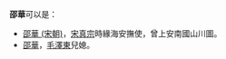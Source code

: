 '''邵華'''可以是：
*[[邵華_(宋朝)|邵華 (宋朝)]]，[[宋真宗|宋真宗]]時緣海安撫使，曾上安南國山川圖。
* [[邵華|邵華]]，[[毛澤東|毛澤東]]兒媳。

{{disambig}}